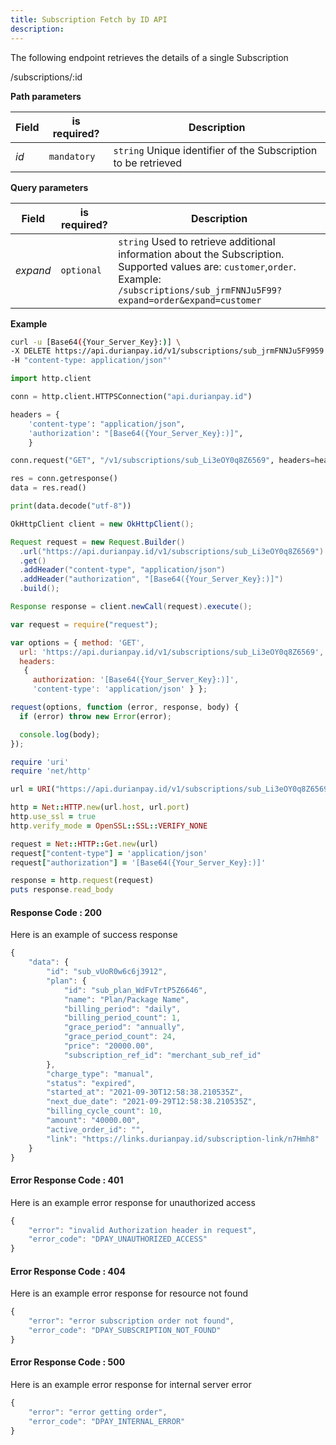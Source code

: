 ```yaml
---
title: Subscription Fetch by ID API
description: 
---
```


<div class = 'right-component'></div>

<div class = 'left-side'>


The following endpoint retrieves the details of a single Subscription

<url get = ""><div class = 'ib'>/subscriptions/:id</div></url>

</div>

<div class = 'full-side'>

<div class = 'left-side'>

**Path parameters**

| Field |	is required? |	Description |
| ------ | -------------- | --------------- |
| _id_ | 	`mandatory` |	`string` Unique identifier of the Subscription to be retrieved |

**Query parameters**

| Field |	is required? |	Description |
| ------- | ------------- | ------------- |
| _expand_ |	`optional` |	`string` Used to retrieve additional information about the Subscription. Supported values are: `customer`,`order`. Example: `/subscriptions/sub_jrmFNNJu5F99?expand=order&expand=customer` |

</div>

<div class = 'right-code'>

**Example**

<MultiCodeBlock>

```bash
curl -u [Base64({Your_Server_Key}:)] \
-X DELETE https://api.durianpay.id/v1/subscriptions/sub_jrmFNNJu5F9959 \
-H "content-type: application/json"'
```

```python
import http.client

conn = http.client.HTTPSConnection("api.durianpay.id")

headers = {
    'content-type': "application/json",
    'authorization': "[Base64({Your_Server_Key}:)]",
    }

conn.request("GET", "/v1/subscriptions/sub_Li3eOY0q8Z6569", headers=headers)

res = conn.getresponse()
data = res.read()

print(data.decode("utf-8"))
```

```java
OkHttpClient client = new OkHttpClient();

Request request = new Request.Builder()
  .url("https://api.durianpay.id/v1/subscriptions/sub_Li3eOY0q8Z6569")
  .get()
  .addHeader("content-type", "application/json")
  .addHeader("authorization", "[Base64({Your_Server_Key}:)]")
  .build();

Response response = client.newCall(request).execute();
```

```js
var request = require("request");

var options = { method: 'GET',
  url: 'https://api.durianpay.id/v1/subscriptions/sub_Li3eOY0q8Z6569',
  headers: 
   { 
     authorization: '[Base64({Your_Server_Key}:)]',
     'content-type': 'application/json' } };

request(options, function (error, response, body) {
  if (error) throw new Error(error);

  console.log(body);
});
```

```ruby
require 'uri'
require 'net/http'

url = URI("https://api.durianpay.id/v1/subscriptions/sub_Li3eOY0q8Z6569")

http = Net::HTTP.new(url.host, url.port)
http.use_ssl = true
http.verify_mode = OpenSSL::SSL::VERIFY_NONE

request = Net::HTTP::Get.new(url)
request["content-type"] = 'application/json'
request["authorization"] = '[Base64({Your_Server_Key}:)]'

response = http.request(request)
puts response.read_body
```

</MultiCodeBlock>

</div>

</div>

<div class = 'right-code ml-60'>

#### Response Code : 200 
Here is an example of success response

```js
{
    "data": {
        "id": "sub_vUoR0w6c6j3912",
        "plan": {
            "id": "sub_plan_WdFvTrtP5Z6646",
            "name": "Plan/Package Name",
            "billing_period": "daily",
            "billing_period_count": 1,
            "grace_period": "annually",
            "grace_period_count": 24,
            "price": "20000.00",
            "subscription_ref_id": "merchant_sub_ref_id"
        },
        "charge_type": "manual",
        "status": "expired",
        "started_at": "2021-09-30T12:58:38.210535Z",
        "next_due_date": "2021-09-29T12:58:38.210535Z",
        "billing_cycle_count": 10,
        "amount": "40000.00",
        "active_order_id": "",
        "link": "https://links.durianpay.id/subscription-link/n7Hmh8"
    }
}
```

#### Error Response Code : 401
Here is an example error response for unauthorized access

```js
{
    "error": "invalid Authorization header in request",
    "error_code": "DPAY_UNAUTHORIZED_ACCESS"
}
```

#### Error Response Code : 404
Here is an example error response for resource not found

```js
{
    "error": "error subscription order not found",
    "error_code": "DPAY_SUBSCRIPTION_NOT_FOUND"
}
```

#### Error Response Code : 500
Here is an example error response for internal server error

```js
{
    "error": "error getting order",
    "error_code": "DPAY_INTERNAL_ERROR"
}
```

</div>